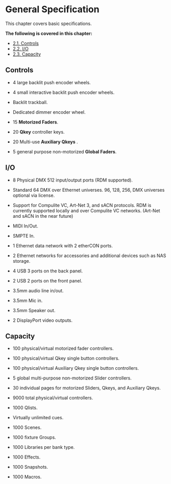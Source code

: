 
# General Specification

This chapter covers basic specifications.

**The following is covered in this chapter:**

-   [2.1. Controls](#Controls-2.1)
-   [2.2. I/O](#IO-2.2)
-   [2.3. Capacity](#Capacity-2.3)


## Controls {#Controls-2.1}

-   4 large backlit push encoder wheels.
    
-   4 small interactive backlit push encoder wheels.
    
-   Backlit trackball.
    
-   Dedicated dimmer encoder wheel.
    
-   15 **Motorized Faders**.
    
-   20 **Qkey** controller keys.
    
-   20 Multi-use **Auxiliary Qkeys** .
    
-   5 general purpose non-motorized **Global Faders**.


##  I/O {#IO-2.2}

-   8 Physical DMX 512 input/output ports (RDM supported).
    
-   Standard 64 DMX over Ethernet universes. 96, 128, 256, DMX universes optional via license.
    
-   Support for Compulite VC, Art-Net 3, and sACN protocols. RDM is currently supported locally and over Compulite VC networks. (Art-Net and sACN in the near future)
    
-   MIDI In/Out.
    
-   SMPTE In.
    
-   1 Ethernet data network with 2 etherCON ports.
    
-   2 Ethernet networks for accessories and additional devices such as NAS storage.
    
-   4 USB 3 ports on the back panel.
    
-   2 USB 2 ports on the front panel.
    
-   3.5mm audio line in/out.
    
-   3.5mm Mic in.
    
-   3.5mm Speaker out.
    
-   2 DisplayPort video outputs.


## Capacity {#Capacity-2.3}

-   100 physical/virtual motorized fader controllers.
    
-   100 physical/virtual Qkey single button controllers.
    
-   100 physical/virtual Auxiliary Qkey single button controllers.
    
-   5 global multi-purpose non-motorized Slider controllers.
    
-   30 individual pages for motorized Sliders, Qkeys, and Auxiliary Qkeys.
    
-   9000 total physical/virtual controllers.
    
-   1000 Qlists.
    
-   Virtually unlimited cues.
    
-   1000 Scenes.
    
-   1000 fixture Groups.
    
-   1000 Libraries per bank type.
    
-   1000 Effects.
    
-   1000 Snapshots.
    
-   1000 Macros.

